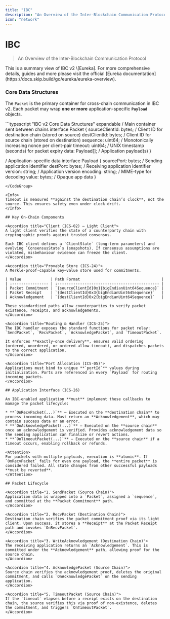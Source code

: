 ```yaml
---
title: "IBC"
description: "An Overview of the Inter-Blockchain Communication Protocol"
icon: "network"
---
```


# IBC

> An Overview of the Inter-Blockchain Communication Protocol

<Info>
  This is a summary view of IBC v2 \[Eureka]. For more comprehensive details, guides and more please visit the official [Eureka documentation](https://docs.skip.build/go/eureka/eureka-overview).
</Info>

### Core Data Structures

The `Packet` is the primary container for cross-chain communication in IBC v2. Each packet may wrap **one or more** application-specific **`Payload`** objects.

<CodeGroup>
  ```typescript "IBC v2 Core Data Structures" expandable
  / Main container sent between chains
  interface Packet {
    sourceClientId: bytes;    / Client ID for destination chain (stored on source)
    destClientId: bytes;      / Client ID for source chain (stored on destination)
    sequence: uint64;         / Monotonically increasing nonce per client-pair
    timeout: uint64;          / UNIX timestamp (seconds) for packet expiry
    data: Payload[];          / Application payload(s)
  }

  / Application-specific data
  interface Payload {
    sourcePort: bytes;  / Sending application identifier
    destPort: bytes;    / Receiving application identifier
    version: string;    / Application version
    encoding: string;   / MIME-type for decoding
    value: bytes;       / Opaque app data
  }
  ```
</CodeGroup>

<Info>
  Timeout is measured **against the destination chain’s clock**, not the source. This ensures safety even under clock drift.
</Info>

## Key On-Chain Components

<Accordion title="Client (ICS-02) – Light Client">
A light client verifies the state of a counterparty chain with cryptographic proofs against trusted consensus.

Each IBC client defines a `ClientState` (long-term parameters) and evolving `ConsensusState`s (snapshots). If consensus assumptions are violated, misbehaviour evidence can freeze the client.
</Accordion>

<Accordion title="Provable Store (ICS-24)">
A Merkle-proof-capable key–value store used for commitments.

| Value             | Path Format                                    |
| :---------------- | :--------------------------------------------- |
| Packet Commitment | `{sourceClientId}0x1{bigEndianUint64Sequence}` |
| Packet Receipt    | `{destClientId}0x3{bigEndianUint64Sequence}`   |
| Acknowledgement   | `{destClientId}0x2{bigEndianUint64Sequence}`   |

These standardized paths allow counterparties to verify packet existence, receipts, and acknowledgements.
</Accordion>

<Accordion title="Routing & Handler (ICS-25)">
The IBC handler exposes the standard functions for packet relay:
`SendPacket`, `RecvPacket`, `AcknowledgePacket`, and `TimeoutPacket`.

It enforces **exactly-once delivery**, ensures valid ordering (ordered, unordered, or ordered-allow-timeout), and dispatches packets to the correct application.
</Accordion>

<Accordion title="Port Allocation (ICS-05)">
Applications must bind to unique **`portId`** values during initialization. Ports are referenced in every `Payload` for routing incoming packets.
</Accordion>

## Application Interface (ICS-26)

An IBC-enabled application **must** implement these callbacks to manage the packet lifecycle:

* **`OnRecvPacket(...)`** – Executed on the **destination chain** to process incoming data. Must return an **Acknowledgement**, which may contain success data or an error.
* **`OnAcknowledgePacket(...)`** – Executed on the **source chain** once an acknowledgement is verified. Provides acknowledgement data so the sending application can finalize or revert actions.
* **`OnTimeoutPacket(...)`** – Executed on the **source chain** if a timeout occurs, enabling rollback or refunds.

<Attention>
For packets with multiple payloads, execution is **atomic**. If `OnRecvPacket` fails for even one payload, the **entire packet** is considered failed. All state changes from other successful payloads **must be reverted**.
</Attention>

## Packet Lifecycle

<Accordion title="1. SendPacket (Source Chain)">
Application data is wrapped into a `Packet`, assigned a `sequence`, and committed at the **Packet Commitment** path.
</Accordion>

<Accordion title="2. RecvPacket (Destination Chain)">
Destination chain verifies the packet commitment proof via its light client. Upon success, it stores a **Receipt** at the Packet Receipt path and invokes `OnRecvPacket`.
</Accordion>

<Accordion title="3. WriteAcknowledgement (Destination Chain)">
The receiving application returns an `Acknowledgement`. This is committed under the **Acknowledgement** path, allowing proof for the source chain.
</Accordion>

<Accordion title="4. AcknowledgePacket (Source Chain)">
Source chain verifies the acknowledgement proof, deletes the original commitment, and calls `OnAcknowledgePacket` on the sending application.
</Accordion>

<Accordion title="5. TimeoutPacket (Source Chain)">
If the `timeout` elapses before a receipt exists on the destination chain, the source verifies this via proof of non-existence, deletes the commitment, and triggers `OnTimeoutPacket`.
</Accordion>

```
